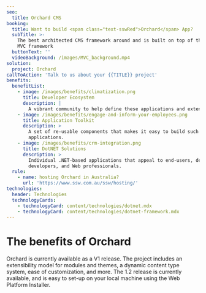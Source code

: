```yaml
---
seo:
  title: Orchard CMS
booking:
  title: Want to build <span class="text-sswRed">Orchard</span> App?
  subTitle: >-
    The best architected CMS framework around and is built on top of the ASP.NET
    MVC framework
  buttonText: ''
  videoBackground: /images/MVC_background.mp4
solution:
  project: Orchard
callToAction: 'Talk to us about your {{TITLE}} project'
benefits:
  benefitList:
    - image: /images/benefits/climatization.png
      title: Developer Ecosystem
      description: |
        A vibrant community to help define these applications and extensions.
    - image: /images/benefits/engage-and-inform-your-employees.png
      title: Application Toolkit
      description: >
        A set of re-usable components that makes it easy to build such
        applications.
    - image: /images/benefits/crm-integration.png
      title: DotNET Solutions
      description: >
        Individual .NET-based applications that appeal to end-users, designers,
        developers, and Web professionals.
  rule:
    - name: hosting Orchard in Australia?
      url: 'https://www.ssw.com.au/ssw/hosting/'
technologies:
  header: Technologies
  technologyCards:
    - technologyCard: content/technologies/dotnet.mdx
    - technologyCard: content/technologies/dotnet-framework.mdx
---
```


# The benefits of **Orchard**

Orchard is currently available as a V1 release. The project includes an extensibility model for modules and themes, a dynamic content type system, ease of customization, and more. The 1.2 release is currently available, and is easy to set-up on your local machine using the Web Platform Installer.
